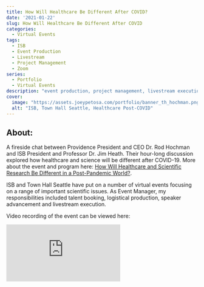 ```yaml
---
title: How Will Healthcare Be Different After COVID?
date: '2021-01-22'
slug: How Will Healthcare Be Different After COVID
categories:
  - Virtual Events
tags:
  - ISB
  - Event Production
  - Livestream
  - Project Management
  - Zoom
series:
  - Portfolio
  - Virtual Events
description: "event production, project management, livestream execution"
cover:
  image: "https://assets.joeypetosa.com/portfolio/banner_th_hochman.png"
  alt: "ISB, Town Hall Seattle, Healthcare Post-COVID"
---
```


## About:  
A fireside chat between Providence President and CEO Dr. Rod Hochman and ISB 
President and Professor Dr. Jim Heath. Their hour-long discussion explored how 
healthcare and science will be different after COVID-19. More about the event 
and program here: [How Will Healthcare and Scientific Research Be Different in a Post-Pandemic World?](https://isbscience.org/news/2021/01/28/how-will-healthcare-and-scientific-research-be-different-in-a-post-pandemic-world/).  

ISB and Town Hall Seattle have put on a number of virtual events focusing on a 
range of important scientific issues. As Event Manager, my responsibilities
included talent booking, logistical production, speaker advancement and 
livestream execution.  

Video recording of the event can be viewed here:  


<div id="videocontainer">
  <div class="container">
  <iframe src="https://www.youtube-nocookie.com/embed/aPfTj_LRNTI" title="YouTube video player" frameborder="0" allow="accelerometer; autoplay; clipboard-write; encrypted-media; gyroscope; picture-in-picture" allowfullscreen class="video"></iframe>
  </div>
</div>
